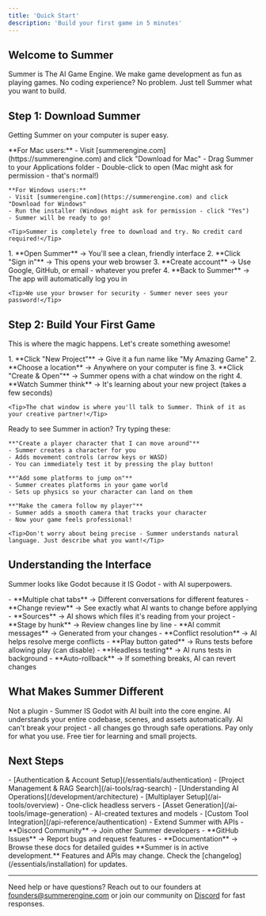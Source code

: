 ```yaml
---
title: 'Quick Start'
description: 'Build your first game in 5 minutes'
---
```


## Welcome to Summer

Summer is The AI Game Engine. We make game development as fun as playing games. No coding experience? No problem. Just tell Summer what you want to build.

## Step 1: Download Summer

Getting Summer on your computer is super easy.

<AccordionGroup>
  <Accordion icon="download" title="Get Summer for free">
    **For Mac users:**
    - Visit [summerengine.com](https://summerengine.com) and click "Download for Mac"
    - Drag Summer to your Applications folder
    - Double-click to open (Mac might ask for permission - that's normal!)

    **For Windows users:**
    - Visit [summerengine.com](https://summerengine.com) and click "Download for Windows"  
    - Run the installer (Windows might ask for permission - click "Yes")
    - Summer will be ready to go!

    <Tip>Summer is completely free to download and try. No credit card required!</Tip>
  </Accordion>
  <Accordion icon="user" title="Create your account">
    1. **Open Summer** → You'll see a clean, friendly interface
    2. **Click "Sign in"** → This opens your web browser  
    3. **Create account** → Use Google, GitHub, or email - whatever you prefer
    4. **Back to Summer** → The app will automatically log you in

    <Tip>We use your browser for security - Summer never sees your password!</Tip>
  </Accordion>
</AccordionGroup>

## Step 2: Build Your First Game

This is where the magic happens. Let's create something awesome!

<AccordionGroup>
  <Accordion icon="plus" title="Start a new game">
    1. **Click "New Project"** → Give it a fun name like "My Amazing Game"
    2. **Choose a location** → Anywhere on your computer is fine
    3. **Click "Create & Open"** → Summer opens with a chat window on the right
    4. **Watch Summer think** → It's learning about your new project (takes a few seconds)

    <Tip>The chat window is where you'll talk to Summer. Think of it as your creative partner!</Tip>
  </Accordion>
  <Accordion icon="message-square" title="Have your first conversation">
    Ready to see Summer in action? Try typing these:

    **"Create a player character that I can move around"**
    - Summer creates a character for you
    - Adds movement controls (arrow keys or WASD)
    - You can immediately test it by pressing the play button!

    **"Add some platforms to jump on"**
    - Summer creates platforms in your game world
    - Sets up physics so your character can land on them

    **"Make the camera follow my player"**
    - Summer adds a smooth camera that tracks your character
    - Now your game feels professional!

    <Tip>Don't worry about being precise - Summer understands natural language. Just describe what you want!</Tip>
  </Accordion>
</AccordionGroup>

## Understanding the Interface

Summer looks like Godot because it IS Godot - with AI superpowers.

<AccordionGroup>
  <Accordion icon="layout" title="Chat panel (right side)">
    - **Multiple chat tabs** → Different conversations for different features
    - **Change review** → See exactly what AI wants to change before applying
    - **Sources** → AI shows which files it's reading from your project
  </Accordion>
  <Accordion icon="git-branch" title="Built-in Git integration">
    - **Stage by hunk** → Review changes line by line
    - **AI commit messages** → Generated from your changes
    - **Conflict resolution** → AI helps resolve merge conflicts
  </Accordion>
  <Accordion icon="play" title="Test gate (optional)">
    - **Play button gated** → Runs tests before allowing play (can disable)
    - **Headless testing** → AI runs tests in background
    - **Auto-rollback** → If something breaks, AI can revert changes
  </Accordion>
</AccordionGroup>

## What Makes Summer Different

<CardGroup cols={2}>
  <Card title="Native Godot Fork" icon="gamepad-2" href="/development/architecture">
    Not a plugin - Summer IS Godot with AI built into the core engine.
  </Card>
  
  <Card title="Project Intelligence" icon="brain" href="/ai-tools/rag-search">
    AI understands your entire codebase, scenes, and assets automatically.
  </Card>
  
  <Card title="Ops-Only Changes" icon="shield-check" href="/development/architecture">
    AI can't break your project - all changes go through safe operations.
  </Card>
  
  <Card title="Usage-Based Pricing" icon="credit-card" href="/essentials/authentication">
    Pay only for what you use. Free tier for learning and small projects.
  </Card>
</CardGroup>

## Next Steps

<AccordionGroup>
  <Accordion icon="book" title="Learn the fundamentals">
    - [Authentication & Account Setup](/essentials/authentication)
    - [Project Management & RAG Search](/ai-tools/rag-search)
    - [Understanding AI Operations](/development/architecture)
  </Accordion>
  <Accordion icon="code" title="Advanced features">
    - [Multiplayer Setup](/ai-tools/overview) - One-click headless servers
    - [Asset Generation](/ai-tools/image-generation) - AI-created textures and models
    - [Custom Tool Integration](/api-reference/authentication) - Extend Summer with APIs
  </Accordion>
  <Accordion icon="users" title="Get help">
    - **Discord Community** → Join other Summer developers
    - **GitHub Issues** → Report bugs and request features
    - **Documentation** → Browse these docs for detailed guides
  </Accordion>
</AccordionGroup>

<Note>
  **Summer is in active development.** Features and APIs may change. Check the [changelog](/essentials/installation) for updates.
</Note>

---

Need help or have questions? Reach out to our founders at [founders@summerengine.com](mailto:founders@summerengine.com) or join our community on [Discord](https://discord.gg/yUpgtxnZky) for fast responses.
